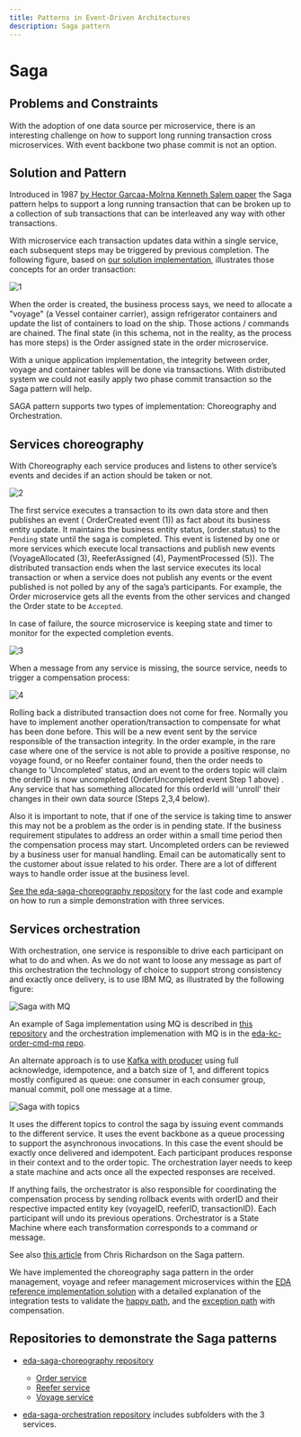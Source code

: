 ```yaml
---
title: Patterns in Event-Driven Architectures
description: Saga pattern
---
```


# Saga

## Problems and Constraints

With the adoption of one data source per microservice, there is an interesting challenge on how to support long running transaction cross microservices. With event backbone two phase commit is not an option.

## Solution and Pattern

Introduced in 1987 [by Hector Garcaa-Molrna Kenneth Salem paper](https://www.cs.cornell.edu/andru/cs711/2002fa/reading/sagas.pdf) the Saga pattern helps to support a long running transaction that can be broken up to a collection of sub transactions that can be interleaved any way with other transactions.

With microservice each transaction updates data within a single service, each subsequent steps may be triggered by previous completion. The following figure, based on [our solution implementation](https://ibm-cloud-architecture.github.io/refarch-kc), illustrates those concepts for an order transaction:

![1](./images/saga-ctx.png)

When the order is created, the business process says, we need to allocate a "voyage" (a Vessel container carrier), assign refrigerator containers and update the list of containers to load on the ship. 
Those actions / commands are chained. The final state (in this schema, not in the reality, as the process has more steps) 
is the Order assigned state in the order microservice.

With a unique application implementation, the integrity between order, voyage and container tables will be done via transactions. 
With distributed system we could not easily apply two phase commit transaction so the Saga pattern will help.

SAGA pattern supports two types of implementation: Choreography and Orchestration.

## Services choreography

With Choreography each service produces and listens to other service’s events and decides if an action should be taken or not.

![2](./images/saga-choreo.png)

The first service executes a transaction to its own data store and then publishes an event ( OrderCreated event (1)) as fact about its business entity update. 
It maintains the business entity status, (order.status) to the `Pending` state until the saga is completed. This event is listened by one or more services which execute local
 transactions and publish new events (VoyageAllocated (3), ReeferAssigned (4), PaymentProcessed (5)).
The distributed transaction ends when the last service executes its local transaction or when a service does not publish any events or the event published is not 
polled by any of the saga’s participants. For example, the Order microservice gets all the events from the other services and changed the Order state to be `Accepted`.

In case of failure, the source microservice is keeping state and timer to monitor for the expected completion events.

![3](./images/saga-choreo-fail.png)

When a message from any service is missing, the source service, needs to trigger a compensation process:

![4](./images/saga-compensation.png)

Rolling back a distributed transaction does not come for free. Normally you have to implement another operation/transaction to compensate for what has been done before. This will be a new event sent by the service responsible of the transaction integrity. In the order example, in the rare case where one of the service is not able to provide a positive response, no voyage found, or no Reefer container found, then the order needs to change to 'Uncompleted' status, and an event to the orders topic will claim the orderID is now uncompleted (OrderUncompleted event Step 1 above) . Any service that has something allocated for this orderId will 'unroll' their changes in their own data source  (Steps 2,3,4 below).

Also it is important to note, that if one of the service is taking time to answer this may not be a problem as the order is in pending state. If the business requirement stipulates to address an order within a small time period then the compensation process may start. Uncompleted orders can be reviewed by a business user for manual handling. Email can be automatically sent to the customer about issue related to his order. There are a lot of different ways to handle order issue at the business level.

[See the eda-saga-choreography repository](https://ibm-cloud-architecture.github.io/eda-saga-choreography/) for the last code and example on how to run a simple demonstration with three services.

## Services orchestration

With orchestration, one service is responsible to drive each participant on what to do and when. As we do not
want to loose any message as part of this orchestration the technology of choice to support strong consistency
and exactly once delivery, is to use IBM MQ, as illustrated by the following figure:

![Saga with MQ](./images/saga-orchestration-mq.png)

An example of Saga implementation using MQ is described in [this repository](https://github.com/ibm-cloud-architecture/eda-kc-gitops) and the orchestration implemenation with MQ is in the [eda-kc-order-cmd-mq repo](https://github.com/ibm-cloud-architecture/eda-kc-order-cmd-mq).

An alternate approach is to use [Kafka with producer](https://ibm-cloud-architecture.github.io/eda-saga-orchestration/) using full acknowledge, idempotence, and a batch size of 1, and different topics
mostly configured as queue: one consumer in each consumer group, manual commit, poll one message at a time.

![Saga with topics](./images/saga-orchestration-kafka.png)

It uses the different topics to control the saga by issuing event commands to the different service. It uses the event backbone as a queue processing to 
support the asynchronous invocations. In this case the event should be exactly once delivered and idempotent. Each participant produces response in their 
context and to the order topic. The orchestration layer needs to keep a state machine and acts once all the expected responses are received.

If anything fails, the orchestrator is also responsible for coordinating the compensation process by sending rollback events with orderID and their respective impacted entity key (voyageID, reeferID, transactionID). Each  participant will undo its previous operations.
Orchestrator is a State Machine where each transformation corresponds to a command or message.

See also [this article](https://microservices.io/patterns/data/saga.html) from Chris Richardson on the Saga pattern.

We have implemented the choreography saga pattern in the order management, voyage and refeer management microservices within the [EDA reference implementation solution](https://ibm-cloud-architecture.github.io/refarch-kc/implementation/saga-patterns/) with a detailed explanation of the integration tests to validate the [happy path](https://ibm-cloud-architecture.github.io/refarch-kc/integration-tests/happy-path/), and the [exception path](https://ibm-cloud-architecture.github.io/refarch-kc/integration-tests/saga-pattern/) with compensation.

## Repositories to demonstrate the Saga patterns

* [eda-saga-choreography repository](https://ibm-cloud-architecture.github.io/eda-saga-choreography/)

    * [Order service](https://github.com/ibm-cloud-architecture/refarch-kc-order-cmd-ms.git)
    * [Reefer service](https://github.com/ibm-cloud-architecture/refarch-kc-reefer-ms.git)
    * [Voyage service](https://github.com/ibm-cloud-architecture/refarch-kc-voyage-ms.git)

* [eda-saga-orchestration repository](https://ibm-cloud-architecture.github.io/eda-saga-orchestration/) includes subfolders with the 3 services.

